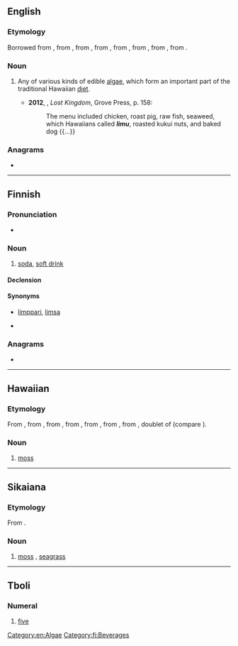 {{also|Lìmù}}
==English==
{{wikipedia|Limu (algae)}}

===Etymology===
Borrowed from {{bor|en|haw|limu}}, from {{der|en|poz-pep-pro|*rimu}}, from {{der|en|poz-pnp-pro|*rimu}}, from {{der|en|poz-pol-pro|*rimu}}, from {{der|en|poz-oce-pro|*limut}}, from {{der|en|pqe-pro|*limut}}, from {{der|en|poz-cet-pro|*limut}}, from {{der|en|poz-pro|*limut}}.

===Noun===
{{en-noun|~}}

# {{lb|en|Hawaii}} Any of various kinds of edible [[algae]], which form an important part of the traditional Hawaiian [[diet]].
#* '''2012''', {{w|Julia Flynn Siler}}, ''Lost Kingdom'', Grove Press, p. 158:
#*: The menu included chicken, roast pig, raw fish, seaweed, which Hawaiians called '''''limu''''', roasted kukui nuts, and baked dog {{...}}

===Anagrams===
* {{anagrams|en|a=ilmu|IUML|milu|muli}}

[[Category:en:Algae]]

----

==Finnish==

===Pronunciation===
* {{fi-IPA}}

===Noun===
{{fi-noun}}

# {{lb|fi|colloquial}} [[soda]], [[soft drink]]

====Declension====
{{fi-decl-valo|lim|||u|a}}

====Synonyms====
* {{qualifier|colloquial}} [[limppari]], [[limsa]]
* {{l|fi|limonaati}}

===Anagrams===
* {{anagrams|fi|a=ilmu|Lumi|lumi|muli}}

[[Category:fi:Beverages]]

----

==Hawaiian==

===Etymology===
From {{inh|haw|poz-pep-pro|*rimu}}, from {{inh|haw|poz-pnp-pro|*rimu}}, from {{inh|haw|poz-pol-pro|*rimu}}, from {{inh|haw|poz-oce-pro|*limut}}, from {{inh|haw|pqe-pro|*limut}}, from {{inh|haw|poz-cet-pro|*limut}}, from {{inh|haw|poz-pro|*limut}}, doublet of {{inh|haw|poz-pro|*lumut}} (compare {{cog|ms|lumut}}).

===Noun===
{{head|haw|noun}}

# [[moss]] {{gloss|plants of the division Bryophyta}}

----

==Sikaiana==

===Etymology===
From {{inh|sky|poz-pol-pro|*rimu}}.

===Noun===
{{head|sky|noun}}

# [[moss]] {{gloss|plants of the division Bryophyta}}, [[seagrass]]

----

==Tboli==

===Numeral===
{{head|tbl|numeral|cat2=cardinal numbers}}

# [[five]]
